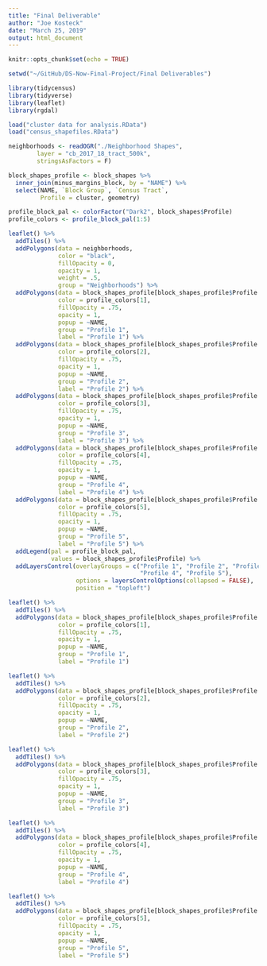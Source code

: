 ```yaml
---
title: "Final Deliverable"
author: "Joe Kosteck"
date: "March 25, 2019"
output: html_document
---
```


```r
knitr::opts_chunk$set(echo = TRUE)
```

```r
setwd("~/GitHub/DS-Now-Final-Project/Final Deliverables")

library(tidycensus)
library(tidyverse)
library(leaflet)
library(rgdal)

load("cluster data for analysis.RData")
load("census_shapefiles.RData")
```

```r
neighborhoods <- readOGR("./Neighborhood Shapes",
        layer = "cb_2017_18_tract_500k",
        stringsAsFactors = F)
```

```r
block_shapes_profile <- block_shapes %>%
  inner_join(minus_margins_block, by = "NAME") %>%
  select(NAME, `Block Group`, `Census Tract`,
         Profile = cluster, geometry)

profile_block_pal <- colorFactor("Dark2", block_shapes$Profile)
profile_colors <- profile_block_pal(1:5)

leaflet() %>%
  addTiles() %>%
  addPolygons(data = neighborhoods,
              color = "black",
              fillOpacity = 0,
              opacity = 1,
              weight = .5,
              group = "Neighborhoods") %>%
  addPolygons(data = block_shapes_profile[block_shapes_profile$Profile == 1,],
              color = profile_colors[1],
              fillOpacity = .75,
              opacity = 1,
              popup = ~NAME,
              group = "Profile 1",
              label = "Profile 1") %>%
  addPolygons(data = block_shapes_profile[block_shapes_profile$Profile == 2,],
              color = profile_colors[2],
              fillOpacity = .75,
              opacity = 1,
              popup = ~NAME,
              group = "Profile 2",
              label = "Profile 2") %>%
  addPolygons(data = block_shapes_profile[block_shapes_profile$Profile == 3,],
              color = profile_colors[3],
              fillOpacity = .75,
              opacity = 1,
              popup = ~NAME,
              group = "Profile 3",
              label = "Profile 3") %>%
  addPolygons(data = block_shapes_profile[block_shapes_profile$Profile == 4,],
              color = profile_colors[4],
              fillOpacity = .75,
              opacity = 1,
              popup = ~NAME,
              group = "Profile 4",
              label = "Profile 4") %>%
  addPolygons(data = block_shapes_profile[block_shapes_profile$Profile == 5,],
              color = profile_colors[5],
              fillOpacity = .75,
              opacity = 1,
              popup = ~NAME,
              group = "Profile 5",
              label = "Profile 5") %>%
  addLegend(pal = profile_block_pal,
            values = block_shapes_profile$Profile) %>%
  addLayersControl(overlayGroups = c("Profile 1", "Profile 2", "Profile 3",
                                     "Profile 4", "Profile 5"),
                   options = layersControlOptions(collapsed = FALSE),
                   position = "topleft")
```

```r
leaflet() %>%
  addTiles() %>%
  addPolygons(data = block_shapes_profile[block_shapes_profile$Profile == 1,],
              color = profile_colors[1],
              fillOpacity = .75,
              opacity = 1,
              popup = ~NAME,
              group = "Profile 1",
              label = "Profile 1")
```

```r
leaflet() %>%
  addTiles() %>%
  addPolygons(data = block_shapes_profile[block_shapes_profile$Profile == 2,],
              color = profile_colors[2],
              fillOpacity = .75,
              opacity = 1,
              popup = ~NAME,
              group = "Profile 2",
              label = "Profile 2")
```

```r
leaflet() %>%
  addTiles() %>%
  addPolygons(data = block_shapes_profile[block_shapes_profile$Profile == 3,],
              color = profile_colors[3],
              fillOpacity = .75,
              opacity = 1,
              popup = ~NAME,
              group = "Profile 3",
              label = "Profile 3")
```

```r
leaflet() %>%
  addTiles() %>%
  addPolygons(data = block_shapes_profile[block_shapes_profile$Profile == 4,],
              color = profile_colors[4],
              fillOpacity = .75,
              opacity = 1,
              popup = ~NAME,
              group = "Profile 4",
              label = "Profile 4")
```

```r
leaflet() %>%
  addTiles() %>%
  addPolygons(data = block_shapes_profile[block_shapes_profile$Profile == 5,],
              color = profile_colors[5],
              fillOpacity = .75,
              opacity = 1,
              popup = ~NAME,
              group = "Profile 5",
              label = "Profile 5")
```